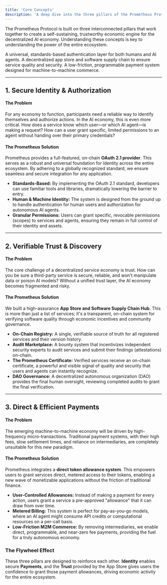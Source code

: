```yaml
---
title: 'Core Concepts'
description: 'A deep dive into the three pillars of the Prometheus Protocol: Secure Identity, Verifiable Trust, and Direct Payments.'
---
```


The Prometheus Protocol is built on three interconnected pillars that work together to create a self-sustaining, trustworthy economic engine for the decentralized AI economy. Understanding these concepts is key to understanding the power of the entire ecosystem.

<CardGroup cols={1}>
  <Card title="1. Secure Identity" href="#1-secure-identity--authorization">
    A universal, standards-based authentication layer for both humans and AI
    agents.
  </Card>
  <Card title="2. Verifiable Trust" href="#2-verifiable-trust--discovery">
    A decentralized app store and software supply chain to ensure service
    quality and security.
  </Card>
  <Card title="3. Direct Payments" href="#3-direct--efficient-payments">
    A low-friction, programmable payment system designed for machine-to-machine
    commerce.
  </Card>
</CardGroup>

---

## 1. Secure Identity & Authorization

#### The Problem

For any economy to function, participants need a reliable way to identify themselves and authorize actions. In the AI economy, this is even more critical. How does a service know which user—or which AI agent—is making a request? How can a user grant specific, limited permissions to an agent without handing over their primary credentials?

#### The Prometheus Solution

Prometheus provides a full-featured, on-chain **OAuth 2.1 provider**. This serves as a robust and universal foundation for identity across the entire ecosystem. By adhering to a globally recognized standard, we ensure seamless and secure integration for any application.

- **Standards-Based:** By implementing the OAuth 2.1 standard, developers can use familiar tools and libraries, dramatically lowering the barrier to entry.
- **Human & Machine Identity:** The system is designed from the ground up to handle authentication for human users and authorization for autonomous AI agents.
- **Granular Permissions:** Users can grant specific, revocable permissions (scopes) to services and agents, ensuring they remain in full control of their identity and assets.

---

## 2. Verifiable Trust & Discovery

#### The Problem

The core challenge of a decentralized service economy is trust. How can you be sure a third-party service is secure, reliable, and won't manipulate data or poison AI models? Without a unified trust layer, the AI economy becomes fragmented and risky.

#### The Prometheus Solution

We built a high-assurance **App Store and Software Supply Chain Hub**. This is more than just a list of services; it's a transparent, on-chain system for verifying software quality through economic incentives and community governance.

- **On-Chain Registry:** A single, verifiable source of truth for all registered services and their version history.
- **Audit Marketplace:** A bounty system that incentivizes independent security experts to audit services and submit their findings (attestations) on-chain.
- **The Prometheus Certificate:** Verified services receive an on-chain certificate, a powerful and visible signal of quality and security that users and agents can instantly recognize.
- **DAO Governance:** A decentralized autonomous organization (DAO) provides the final human oversight, reviewing completed audits to grant the final verification.

---

## 3. Direct & Efficient Payments

#### The Problem

The emerging machine-to-machine economy will be driven by high-frequency micro-transactions. Traditional payment systems, with their high fees, slow settlement times, and reliance on intermediaries, are completely unsuitable for this new paradigm.

#### The Prometheus Solution

Prometheus integrates a **direct token allowance system**. This empowers users to grant services direct, metered access to their tokens, enabling a new wave of monetizable applications without the friction of traditional finance.

- **User-Controlled Allowances:** Instead of making a payment for every action, users grant a service a pre-approved "allowance" that it can draw from over time.
- **Metered Billing:** This system is perfect for pay-as-you-go models, where an AI agent might consume API credits or computational resources on a per-call basis.
- **Low-Friction M2M Commerce:** By removing intermediaries, we enable direct, programmable, and near-zero fee payments, providing the fuel for a truly autonomous economy.

### The Flywheel Effect

These three pillars are designed to reinforce each other. **Identity** enables secure **Payments**, and the **Trust** provided by the App Store gives users the confidence to grant those payment allowances, driving economic activity for the entire ecosystem.
